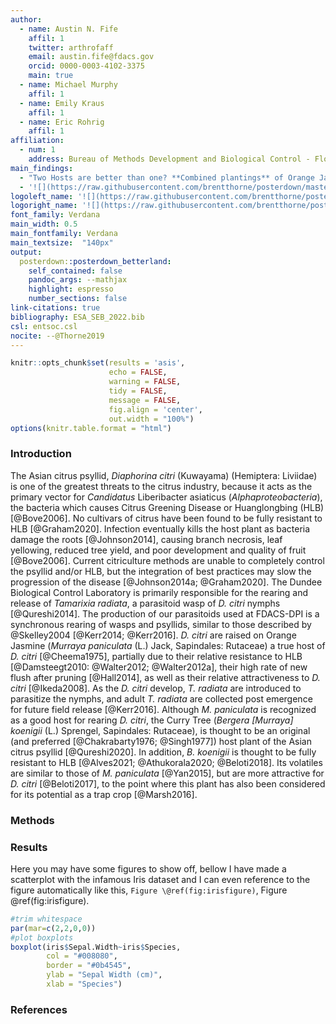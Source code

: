 ```yaml
---
author:
  - name: Austin N. Fife
    affil: 1
    twitter: arthrofaff
    email: austin.fife@fdacs.gov
    orcid: 0000-0003-4102-3375
    main: true
  - name: Michael Murphy
    affil: 1
  - name: Emily Kraus
    affil: 1
  - name: Eric Rohrig
    affil: 1
affiliation:
  - num: 1
    address: Bureau of Methods Development and Biological Control - Florida Department of Agriculture and Consumer Services - Division of Plant Industry
main_findings:
  - "Two Hosts are better than one? **Combined plantings** of Orange Jasmine and Curry Tree **produces more parasitoid wasps** (*Tamarixia radiata* Waterson [Hymenoptera Eulophidae])"
  - '![](https://raw.githubusercontent.com/brentthorne/posterdown/master/images/betterhexlogo.png){.main_pic}'
logoleft_name: '![](https://raw.githubusercontent.com/brentthorne/posterdown/master/images/qr-code-black.png){.main-img-left}'
logoright_name: '![](https://raw.githubusercontent.com/brentthorne/posterdown/master/images/betterhexlogo.png){.main-img-right}'
font_family: Verdana
main_width: 0.5
main_fontfamily: Verdana
main_textsize:	"140px"
output: 
  posterdown::posterdown_betterland:
    self_contained: false
    pandoc_args: --mathjax
    highlight: espresso
    number_sections: false
link-citations: true
bibliography: ESA_SEB_2022.bib
csl: entsoc.csl
nocite: --@Thorne2019
---
```


```r
knitr::opts_chunk$set(results = 'asis',
                      echo = FALSE,
                      warning = FALSE,
                      tidy = FALSE,
                      message = FALSE,
                      fig.align = 'center',
                      out.width = "100%")
options(knitr.table.format = "html") 
```

### Introduction

The Asian citrus psyllid, *Diaphorina citri* (Kuwayama) (Hemiptera: Liviidae) is one of the greatest threats to the citrus industry, because it acts as the primary vector for *Candidatus* Liberibacter asiaticus (*Alphaproteobacteria*), the bacteria which causes Citrus Greening Disease or Huanglongbing (HLB) [@Bove2006]. No cultivars of citrus have been found to be fully resistant to HLB [@Graham2020]. Infection eventually kills the host plant as bacteria damage the roots [@Johnson2014], causing branch necrosis, leaf yellowing, reduced tree yield, and poor development and quality of fruit [@Bove2006]. Current citriculture methods are unable to completely control the psyllid and/or HLB, but the integration of best practices may slow the progression of the disease [@Johnson2014a; @Graham2020]. The Dundee Biological Control Laboratory is primarily responsible for the rearing and release of *Tamarixia radiata*, a parasitoid wasp of *D. citri* nymphs [@Qureshi2014]. The production of our parasitoids used at FDACS-DPI is a synchronous rearing of wasps and psyllids, similar to those described by @Skelley2004 [@Kerr2014; @Kerr2016]. *D. citri* are raised on Orange Jasmine (*Murraya paniculata* (L.) Jack, Sapindales: Rutaceae) a true host of *D. citri* [@Cheema1975], partially due to their relative resistance to HLB [@Damsteegt2010: @Walter2012; @Walter2012a], their high rate of new flush after pruning [@Hall2014], as well as their relative attractiveness to *D. citri* [@Ikeda2008]. As the *D. citri* develop, *T. radiata* are introduced to parasitize the nymphs, and adult *T. radiata* are collected post emergence for future field release [@Kerr2016]. Although *M. paniculata* is recognized as a good host for rearing *D. citri*, the Curry Tree (*Bergera [Murraya] koenigii* (L.) Sprengel, Sapindales: Rutaceae), is thought to be an original (and preferred [@Chakrabarty1976; @Singh1977]) host plant of the Asian citrus psyllid [@Qureshi2020]. In addition, *B. koenigii* is thought to be fully resistant to HLB [@Alves2021; @Athukorala2020; @Beloti2018]. Its volatiles are similar to those of *M. paniculata* [@Yan2015], but are more attractive for *D. citri* [@Beloti2017], to the point where this plant has also been considered for its potential as a trap crop [@Marsh2016].

### Methods


### Results

Here you may have some figures to show off, bellow I have made a scatterplot with the infamous Iris dataset and I can even reference to the figure automatically like this, `Figure \@ref(fig:irisfigure)`, Figure \@ref(fig:irisfigure).

<!-- ```{r, irisfigure, fig.cap='Here is a caption for the figure. This can be added by using the "fig.cap" option in the r code chunk options, see this [link](https://yihui.name/knitr/options/#plots) from the legend himself, [Yihui Xie](https://twitter.com/xieyihui).', out.width="80%"} -->
<!-- par(mar=c(2,2,0,1)) -->
<!-- plot(x = iris$Sepal.Length, y = iris$Sepal.Width, -->
<!--      col = iris$Species, pch = 19, xlab = "Sepal Length", -->
<!--      ylab = "Sepal Width") -->
<!-- ``` -->

<!-- Maybe you want to show off some of that fancy code you spent so much time on to make that figure, well you can do that too! Just use the `echo=TRUE` option in the r code chunk options, Figure \@ref(fig:myprettycode)! -->

```r
#trim whitespace
par(mar=c(2,2,0,0))
#plot boxplots
boxplot(iris$Sepal.Width~iris$Species,
        col = "#008080", 
        border = "#0b4545",
        ylab = "Sepal Width (cm)",
        xlab = "Species")
```

<!-- How about a neat table of data? See, Table \@ref(tab:iristable): -->

<!-- ```{r, iristable} -->
<!-- knitr::kable( -->
<!--   iris[1:8,1:5], format = "html", -->
<!--   caption = "A table made with the **knitr::kable** function.", -->
<!--   align = "c", col.names = c("Sepal <br> Length", -->
<!--                              "Sepal <br> Width", -->
<!--                              "Petal <br> Length", -->
<!--                              "Petal <br> Width", -->
<!--                              "Species"), -->
<!--   escape = FALSE) -->
<!-- ``` -->

### References
